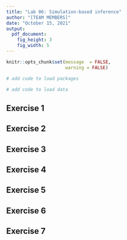 ```yaml
---
title: "Lab 06: Simulation-based inference"
author: "[TEAM MEMBERS]"
date: "October 15, 2021"
output: 
  pdf_document:
    fig_height: 3
    fig_width: 5
---
```


```r
knitr::opts_chunk$set(message  = FALSE, 
                      warning = FALSE)
```

```r
# add code to load packages
```

```r
# add code to load data
```

## Exercise 1


## Exercise 2


## Exercise 3


## Exercise 4


## Exercise 5


## Exercise 6


## Exercise 7
